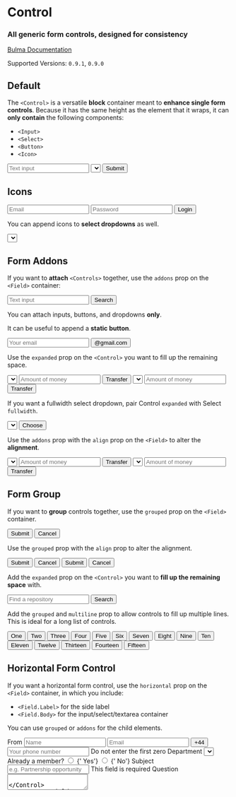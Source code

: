 


<Meta title="Form/Control" component={Control} />

# Control

### All generic **form controls**, designed for consistency

[Bulma Documentation](https://bulma.io/documentation/form/general/#form-control)

Supported Versions: `0.9.1`, `0.9.0`

## Default

The `<Control>` is a versatile **block** container meant to **enhance single form controls**. Because it has the same height as the element that it wraps, it can **only contain** the following components:

- `<Input>`
- `<Select>`
- `<Button>`
- `<Icon>`

<Canvas>
  <Story name="Default">
    <React.Fragment>
      <Field>
        <Control>
          <Input placeholder="Text input" />
        </Control>
      </Field>
      <Field>
        <Control>
          <Select>
            <Select.Content>
              <Select.Option>Select Dropdown</Select.Option>
              <Select.Option>With options</Select.Option>
            </Select.Content>
          </Select>
        </Control>
      </Field>
      <Field>
        <Control>
          <Button color="primary">Submit</Button>
        </Control>
      </Field>
    </React.Fragment>
  </Story>
</Canvas>

## Icons

<Canvas>
  <Story name="Icons">
    <React.Fragment>
      <Field>
        <Control iconsLeft iconsRight>
          <Input type="email" placeholder="Email" />
          <Icon size="small" align="left">
            <FontAwesomeIcon icon={faEnvelope} />
          </Icon>
          <Icon size="small" align="right">
            <FontAwesomeIcon icon={faCheck} />
          </Icon>
        </Control>
      </Field>
      <Field>
        <Control iconsLeft>
          <Input type="password" placeholder="Password" />
          <Icon size="small" align="left">
            <FontAwesomeIcon icon={faLock} />
          </Icon>
        </Control>
      </Field>
      <Field>
        <Control>
          <Button color="success">Login</Button>
        </Control>
      </Field>
    </React.Fragment>
  </Story>
</Canvas>

You can append icons to **select dropdowns** as well.

<Canvas>
  <Story name="Select Icons">
    <Field>
      <Control iconsLeft>
        <Select fullwidth>
          <Select.Content>
            <Select.Option selected>Country</Select.Option>
            <Select.Option>Argentina</Select.Option>
            <Select.Option>Bolivia</Select.Option>
            <Select.Option>Brazil</Select.Option>
            <Select.Option>Chile</Select.Option>
            <Select.Option>Colombia</Select.Option>
            <Select.Option>Ecuador</Select.Option>
            <Select.Option>Guyana</Select.Option>
            <Select.Option>Paraguay</Select.Option>
            <Select.Option>Peru</Select.Option>
            <Select.Option>Suriname</Select.Option>
            <Select.Option>Uruguay</Select.Option>
            <Select.Option>Venezuela</Select.Option>
          </Select.Content>
        </Select>
        <Icon size="small" align="left">
          <FontAwesomeIcon icon={faGlobe} />
        </Icon>
      </Control>
    </Field>
  </Story>
</Canvas>

## Form Addons

If you want to **attach** `<Controls>` together, use the `addons` prop on the `<Field>` container:

<Canvas>
  <Story name="Form addons">
    <Field addons>
      <Control>
        <Input placeholder="Text input"/>
      </Control>
      <Control>
        <Button color="info" link>Search</Button>
      </Control>
    </Field>
  </Story>
</Canvas>

You can attach inputs, buttons, and dropdowns **only**.

It can be useful to append a **static button**.

<Canvas>
  <Story name="Form addons with static">
    <Field addons>
      <Control>
        <Input type="email" placeholder="Your email"/>
      </Control>
      <Control>
        <Button static>@gmail.com</Button>
      </Control>
    </Field>
  </Story>
</Canvas>

Use the `expanded` prop on the `<Control>` you want to fill up the remaining space.

<Canvas>
  <Story name="Expanded">
    <React.Fragment>
      <Field addons>
        <Control>
          <Select>
            <Select.Content>
              <Select.Option>$</Select.Option>
              <Select.Option>£</Select.Option>
              <Select.Option>€</Select.Option>
            </Select.Content>
          </Select>
        </Control>
        <Control>
          <Input placeholder="Amount of money" />
        </Control>
        <Control>
          <Button link>Transfer</Button>
        </Control>
      </Field>
      <Field addons>
        <Control>
          <Select>
            <Select.Content>
              <Select.Option>$</Select.Option>
              <Select.Option>£</Select.Option>
              <Select.Option>€</Select.Option>
            </Select.Content>
          </Select>
        </Control>
        <Control expanded>
          <Input placeholder="Amount of money" />
        </Control>
        <Control>
          <Button link>Transfer</Button>
        </Control>
      </Field>
    </React.Fragment>
  </Story>
</Canvas>

If you want a fullwidth select dropdown, pair Control `expanded` with Select `fullwidth`.

<Canvas>
  <Story name="Expanded Select">
    <Field addons>
      <Control expanded>
        <Select fullwidth>
          <Select.Content name="country">
            <Select.Option>Argentina</Select.Option>
            <Select.Option>Bolivia</Select.Option>
            <Select.Option>Brazil</Select.Option>
            <Select.Option>Chile</Select.Option>
            <Select.Option>Colombia</Select.Option>
            <Select.Option>Ecuador</Select.Option>
            <Select.Option>Guyana</Select.Option>
            <Select.Option>Paraguay</Select.Option>
            <Select.Option>Peru</Select.Option>
            <Select.Option>Suriname</Select.Option>
            <Select.Option>Uruguay</Select.Option>
            <Select.Option>Venezuela</Select.Option>
          </Select.Content>
        </Select>
      </Control>
      <Control>
        <Button type="submit" color="primary">Choose</Button>
      </Control>
    </Field>
  </Story>
</Canvas>

Use the `addons` prop with the `align` prop on the `<Field>` to alter the **alignment**.

<Canvas>
  <Story name="Alignment">
    <React.Fragment>
      <Field align="center" addons>
        <Control>
          <Select>
            <Select.Content>
              <Select.Option>$</Select.Option>
              <Select.Option>£</Select.Option>
              <Select.Option>€</Select.Option>
            </Select.Content>
          </Select>
        </Control>
        <Control>
          <Input placeholder="Amount of money" />
        </Control>
        <Control>
          <Button color="primary" link>Transfer</Button>
        </Control>
      </Field>
      <Field align="right" addons>
        <Control>
          <Select>
            <Select.Content>
              <Select.Option>$</Select.Option>
              <Select.Option>£</Select.Option>
              <Select.Option>€</Select.Option>
            </Select.Content>
          </Select>
        </Control>
        <Control>
          <Input placeholder="Amount of money" />
        </Control>
        <Control>
          <Button color="primary" link>Transfer</Button>
        </Control>
      </Field>
    </React.Fragment>
  </Story>
</Canvas>

## Form Group

If you want to **group** controls together, use the `grouped` prop on the `<Field>` container.

<Canvas>
  <Story name="Field Group">
    <Field grouped>
      <Control>
        <Button color="primary" link>Submit</Button>
      </Control>
      <Control>
        <Button color="light" link>Cancel</Button>
      </Control>
    </Field>
  </Story>
</Canvas>

Use the `grouped` prop with the `align` prop to alter the alignment.

<Canvas>
  <Story name="Field Group Alignment">
    <React.Fragment>
      <Field align="center" grouped>
        <Control>
          <Button color="primary" link>Submit</Button>
        </Control>
        <Control>
          <Button color="light" link>Cancel</Button>
        </Control>
      </Field>
      <Field align="right" grouped>
        <Control>
          <Button color="primary" link>Submit</Button>
        </Control>
        <Control>
          <Button color="light" link>Cancel</Button>
        </Control>
      </Field>
    </React.Fragment>
  </Story>
</Canvas>

Add the `expanded` prop on the `<Control>` you want to **fill up the remaining space** with.

<Canvas>
  <Story name="Expanded Control">
    <Field grouped>
      <Control expanded>
        <Input placeholder="Find a repository" />
      </Control>
      <Control>
        <Button color="info" link>Search</Button>
      </Control>
    </Field>
  </Story>
</Canvas>

Add the `grouped` and `multiline` prop to allow controls to fill up multiple lines. This is ideal for a long list of controls.

<Canvas>
  <Story name="Multiline Group">
    <Field grouped multiline>
      <Control>
        <Button link>One</Button>
      </Control>
      <Control>
        <Button link>Two</Button>
      </Control>
      <Control>
        <Button link>Three</Button>
      </Control>
      <Control>
        <Button link>Four</Button>
      </Control>
      <Control>
        <Button link>Five</Button>
      </Control>
      <Control>
        <Button link>Six</Button>
      </Control>
      <Control>
        <Button link>Seven</Button>
      </Control>
      <Control>
        <Button link>Eight</Button>
      </Control>
      <Control>
        <Button link>Nine</Button>
      </Control>
      <Control>
        <Button link>Ten</Button>
      </Control>
      <Control>
        <Button link>Eleven</Button>
      </Control>
      <Control>
        <Button link>Twelve</Button>
      </Control>
      <Control>
        <Button link>Thirteen</Button>
      </Control>
      <Control>
        <Button link>Fourteen</Button>
      </Control>
      <Control>
        <Button link>Fifteen</Button>
      </Control>
    </Field>
  </Story>
</Canvas>

## Horizontal Form Control

If you want a horizontal form control, use the `horizontal` prop on the `<Field>` container, in which you include:

- `<Field.Label>` for the side label
- `<Field.Body>` for the input/select/textarea container

You can use `grouped` or `addons` for the child elements.

<Canvas>
  <Story name="Horizontal Form">
    <React.Fragment>
      <Field horizontal>
        <Field.Label size="normal">
          <Label>From</Label>
        </Field.Label>
        <Field.Body>
          <Field>
            <Control expanded iconsLeft>
              <Input placeholder="Name" />
              <Icon size="small" align="left">
                <FontAwesomeIcon icon={faUser} />
              </Icon>
            </Control>
          </Field>
          <Field>
            <Control expanded iconsLeft iconsRight>
              <Input type="email" color="success" placeholder="Email" />
              <Icon size="small" align="left">
                <FontAwesomeIcon icon={faEnvelope} />
              </Icon>
              <Icon size="small" align="right">
                <FontAwesomeIcon icon={faCheck} />
              </Icon>
            </Control>
          </Field>
        </Field.Body>
      </Field>
      <Field horizontal>
        <Field.Label />
        <Field.Body>
          <Field expanded>
            <Field addons>
              <Control>
                <Button static link>+44</Button>
              </Control>
              <Control expanded>
                <Input type="tel" placeholder="Your phone number" />
              </Control>
            </Field>
            <Help>Do not enter the first zero</Help>
          </Field>
        </Field.Body>
      </Field>
      <Field horizontal>
        <Field.Label size="normal">
          <Label>Department</Label>
        </Field.Label>
        <Field.Body>
          <Field narrow>
            <Control>
              <Select fullwidth>
                <Select.Content>
                  <Select.Option>Business development</Select.Option>
                  <Select.Option>Marketing</Select.Option>
                  <Select.Option>Sales</Select.Option>
                </Select.Content>
              </Select>
            </Control>
          </Field>
        </Field.Body>
      </Field>
      <Field horizontal>
        <Field.Label>
          <Label>Already a member?</Label>
        </Field.Label>
        <Field.Body>
          <Field narrow>
            <Control>
              <Radio>
                <input type="radio" name="member" />
                <span>{' Yes'}</span>
              </Radio>
              <Radio>
                <input type="radio" name="member" />
                <span>{' No'}</span>
              </Radio>
            </Control>
          </Field>
        </Field.Body>
      </Field>
      <Field horizontal>
        <Field.Label size="normal">
          <Label>Subject</Label>
        </Field.Label>
        <Field.Body>
          <Field>
            <Control>
              <Input color="danger" placeholder="e.g. Partnership opportunity" />
            </Control>
            <Help color="danger">
              This field is required
            </Help>
          </Field>
        </Field.Body>
      </Field>
      <Field horizontal>
        <Field.Label size="normal">
          <Label>Question</Label>
        </Field.Label>
        <Field.Body>
          <Field>
            <Control>
              <Textarea placeholder="Explain how we can help you" />
            </Control>
          </Field>
        </Field.Body>
      </Field>
      <Field horizontal>
        <Field.Label />
        <Field.Body>
          <Field>
            <Control>
              <Button color="primary">Send message</Button>
            </Control>
          </Field>
        </Field.Body>
      </Field>
    </React.Fragment>
  </Story>
</Canvas>

## Control Props

<ArgsTable of={Control} />
